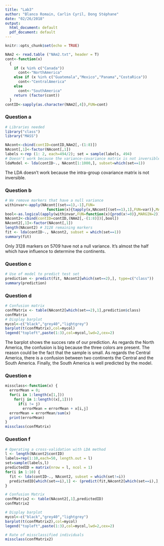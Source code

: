 ```yaml
---
title: "Lab3"
author: "Blanco Romain, Carlin Cyril, Dong Stéphane"
date: "02/26/2018"
output:
  html_document: default
  pdf_document: default
---
```


```r
knitr::opts_chunk$set(echo = TRUE)
```

```r
NAm2 <- read.table ("NAm2.txt", header = T)
cont<-function(x)
  {
    if (x %in% c("Canada"))
      cont<-"NorthAmerica"
    else if (x %in% c("Guatemala","Mexico","Panama","CostaRica"))
      cont<-"CentralAmerica"
    else
      cont<-"SouthAmerica"
    return (factor(cont))
  }
contID<-sapply(as.character(NAm2[,4]),FUN=cont)
```

### Question a

```r
# Libraries needed
library("class")
library("MASS")

NAcont<-cbind(contID=contID,NAm2[,-(1:8)])
NAcont[,1]<-factor(NAcont[,1])
labels <-rep (1: 2, each=494/2); set = sample(labels, 494)
# Doesn't work because the variance-covariance matrix is not inversible
ldaModel <- lda(contID~., NAcont[1:1000,], subset=which(set==1))
```

The LDA doesn't work because the intra-group covariance matrix is not inversible.

### Question b

```r
# We remove markers that have a null variance
withinvar<-apply(NAcont[(set==1),-1],FUN=
                   function(x){tapply(x,NAcont[(set==1),1],FUN=var)},MARGIN=2)
bool<-as.logical(apply(withinvar,FUN=function(x){prod(x!=0)},MARGIN=2))
NAcont2<-cbind(contID=contID,(NAm2[,-(1:8)])[,bool])
NAcont2[,1]<-factor(NAcont[,1])
length(NAcont2) # 3128 remaining markers
fit <- lda(contID~., NAcont2, subset = which(set==1))
summary(fit)


```


Only 3128 markers on 5709 have not a null variance. It's almost the half which have influence to determine the continents. 

### Question c

```r
# Use of model to predict test set
prediction <- predict(fit, NAcont2[which(set==2),], type=c("class"))
summary(prediction)
```

### Question d

```r
# Confusion matrix
confMatrix <- table(NAcont2[which(set==2),1],prediction$class)
confMatrix
# Display barplot
mycol<-c("black","grey40","lightgrey")
barplot(t(confMatrix),col=mycol)
legend("topleft",paste(1:3),col=mycol,lwd=2,cex=2)
```


The barplot shows the succes rate of our prediction. As regards the North America, the confusion is big because the three colors are present. The reason could be the fact that the sample is small. As regards the Central America, there is a confusion between two continents the Central and the South America. Finally, the South America is well predicted by the model.

### Question e

```r
missclass<-function(x) {
  errorMean = 0;
  for(i in 1:length(x[1,]))
    for(j in 1:length((x[,1])))
      if(i != j)
        errorMean = errorMean + x[i,j]
  errorMean = errorMean/sum(x)
  print(errorMean)
}
missclass(confMatrix)
```

### Question f

```r
# Operating a cross-validation with LDA method
l <- length(NAcont2$contID)
labels=rep(1:10,each=50, length.out = l)
set=sample(labels,l)
predictedID = matrix(nrow = l, ncol = 1)
for(i in 1:10) {
  fit <- lda(contID~., NAcont2, subset = which(set!=i))
  predictedID[which(set==i),1] <- (predict(fit,NAcont2[which(set==i),], type=c("class")))$class
}

# Confusion Matrix
confMatrix2 <- table(NAcont2[,1],predictedID)
confMatrix2

# Display barplot
mycol<-c("black","grey40","lightgrey")
barplot(t(confMatrix2),col=mycol)
legend("topleft",paste(1:3),col=mycol,lwd=2,cex=2)

# Rate of missclassified individuals
missclass(confMatrix2)
```